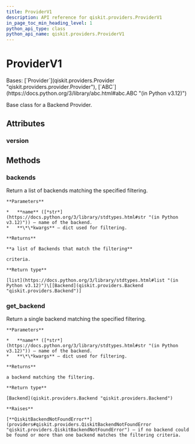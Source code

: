 ```yaml
---
title: ProviderV1
description: API reference for qiskit.providers.ProviderV1
in_page_toc_min_heading_level: 1
python_api_type: class
python_api_name: qiskit.providers.ProviderV1
---
```


# ProviderV1

<Class id="qiskit.providers.ProviderV1" isDedicatedPage={true} github="https://github.com/qiskit/qiskit/tree/stable/0.45/qiskit/providers/provider.py" signature="qiskit.providers.ProviderV1" modifiers="class">
  Bases: [`Provider`](qiskit.providers.Provider "qiskit.providers.provider.Provider"), [`ABC`](https://docs.python.org/3/library/abc.html#abc.ABC "(in Python v3.12)")

  Base class for a Backend Provider.

  ## Attributes

  ### version

  <Attribute id="qiskit.providers.ProviderV1.version" attributeValue="1" />

  ## Methods

  ### backends

  <Function id="qiskit.providers.ProviderV1.backends" signature="backends(name=None, **kwargs)" modifiers="abstract">
    Return a list of backends matching the specified filtering.

    **Parameters**

    *   **name** ([*str*](https://docs.python.org/3/library/stdtypes.html#str "(in Python v3.12)")) – name of the backend.
    *   **\*\*kwargs** – dict used for filtering.

    **Returns**

    **a list of Backends that match the filtering**

    criteria.

    **Return type**

    [list](https://docs.python.org/3/library/stdtypes.html#list "(in Python v3.12)")\[[Backend](qiskit.providers.Backend "qiskit.providers.Backend")]
  </Function>

  ### get\_backend

  <Function id="qiskit.providers.ProviderV1.get_backend" signature="get_backend(name=None, **kwargs)">
    Return a single backend matching the specified filtering.

    **Parameters**

    *   **name** ([*str*](https://docs.python.org/3/library/stdtypes.html#str "(in Python v3.12)")) – name of the backend.
    *   **\*\*kwargs** – dict used for filtering.

    **Returns**

    a backend matching the filtering.

    **Return type**

    [Backend](qiskit.providers.Backend "qiskit.providers.Backend")

    **Raises**

    [**QiskitBackendNotFoundError**](providers#qiskit.providers.QiskitBackendNotFoundError "qiskit.providers.QiskitBackendNotFoundError") – if no backend could be found or more than one backend matches the filtering criteria.
  </Function>
</Class>


